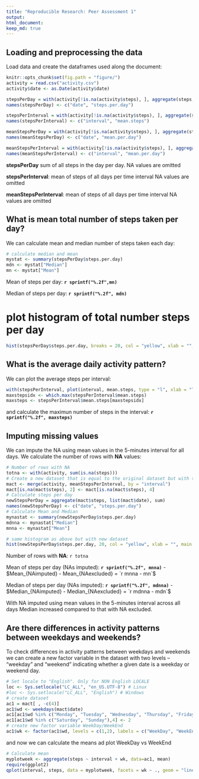 ```yaml
---
title: "Reproducible Research: Peer Assessment 1"
output: 
html_document:
keep_md: true
---
```



## Loading and preprocessing the data

Load data and create the dataframes used along the document:

```r
knitr::opts_chunk$set(fig.path = "figure/")
activity = read.csv("activity.csv")
activity$date <- as.Date(activity$date)

stepsPerDay = with(activity[!is.na(activity$steps), ], aggregate(steps, list(date), sum))
names(stepsPerDay) <- c("date", "steps.per.day")

stepsPerInterval = with(activity[!is.na(activity$steps), ], aggregate(steps, list(interval), mean))
names(stepsPerInterval) <- c("interval", "mean.steps")

meanStepsPerDay = with(activity[!is.na(activity$steps), ], aggregate(steps, list(date), mean))
names(meanStepsPerDay) <- c("date", "mean.per.day")

meanStepsPerInterval = with(activity[!is.na(activity$steps), ], aggregate(steps, list(interval), mean))
names(meanStepsPerInterval) <- c("interval", "mean.per.day")

```

**stepsPerDay** sum of all steps in the day per day. NA values are omitted

**stepsPerInterval**: mean of steps of all days per time interval NA values are omitted

**meanStepsPerInterval**: mean of steps of all days per time interval NA values are omitted

## What is mean total number of steps taken per day?
We can calculate mean and median number of steps taken each day:
```r
# calculate median and mean
mystat <- summary(stepsPerDay$steps.per.day)
mdn <- mystat["Median"]
mn <- mystat["Mean"]
```
Mean of steps per day: **`r sprintf("%.2f",mn)`**

Median of steps per day: **`r sprintf("%.2f", mdn)`**

# plot histogram of total number steps per day
```r

hist(stepsPerDay$steps.per.day, breaks = 20, col = "yellow", xlab = "", main = "Total number of steps taken each day (NA excluded)")
```



## What is the average daily activity pattern?
We can plot the average steps per interval:
```r
with(stepsPerInterval, plot(interval, mean.steps, type = "l", xlab = "Time interval (5 min)", ylab = "Average steps per day", main = "Average steps taken per day @5 minutes intervals"))
maxstepsidx <- which.max(stepsPerInterval$mean.steps)
maxsteps <- stepsPerInterval$mean.steps[maxstepsidx]
```
and calculate the maximun number of steps in the interval: **`r sprintf("%.2f", maxsteps)`**

## Imputing missing values
We can impute the NA using mean values in the 5-minutes interval for all days. 
We calculate the number of rows with **NA** values:

```r

# Number of rows with NA
totna <- with(activity, sum(is.na(steps)))
# Create a new dataset that is equal to the original dataset but with the missing data filled in
mact <- merge(activity, meanStepsPerInterval, by = "interval")
mact[is.na(mact$steps), 2] <- mact[is.na(mact$steps), 4]
# Calculate steps per day
newStepsPerDay = aggregate(mact$steps, list(mact$date), sum)
names(newStepsPerDay) <- c("date", "steps.per.day")
# Calculate Mean and Median
mynastat <- summary(newStepsPerDay$steps.per.day)
mdnna <- mynastat["Median"]
mnna <- mynastat["Mean"]

# same histogram as above but with new dataset
hist(newStepsPerDay$steps.per.day, 20, col = "yellow", xlab = "", main = "Total number of steps taken each day (NA imputed)")

```

Number of rows with **NA**: `r totna`

Mean of steps per day (NAs imputed): **`r sprintf("%.2f", mnna)`** - $Mean_{NAimputed} - Mean_{NAexcluded} =  `r mnna - mn`$

Median of steps per day (NAs imputed): **`r sprintf("%.2f", mdnna)`** - $Median_{NAimputed} - Median_{NAexcluded} =  `r mdnna - mdn`$

With NA imputed using mean values in the 5-minutes interval across all days Median increased compared to that with NA excluded.  


## Are there differences in activity patterns between weekdays and weekends?

To check differences in activity patterns between weekdays and weekends we can create a new factor variable in the dataset with two levels – “weekday” and “weekend” indicating whether a given date is a weekday or weekend day.

```r
# Set locale to "English". Only for NON English LOCALE
loc <- Sys.setlocale("LC_ALL", "en_US.UTF-8") # Linux
#loc <- Sys.setlocale("LC_ALL", "English") # Windows
# create dataset 
ac1 = mact[ , -c(4)]
ac1$wd <- weekdays(mact$date)
ac1[ac1$wd %in% c("Monday", "Tuesday", "Wednesday", "Thursday", "Friday"),4] <- 1
ac1[ac1$wd %in% c("Saturday", "Sunday"),4] <- 2
# create new factor variable WeekDay/WeekEnd
ac1$wk <- factor(ac1$wd, levels = c(1,2), labels = c("WeekDay", "WeekEnd"))

```

and now we can calculate the means ad plot WeekDay vs WeekEnd
```r

# Calculate mean
myplotweek <- aggregate(steps ~ interval + wk, data=ac1, mean)
require(ggplot2)
qplot(interval, steps, data = myplotweek, facets = wk ~ ., geom = "line")

```

